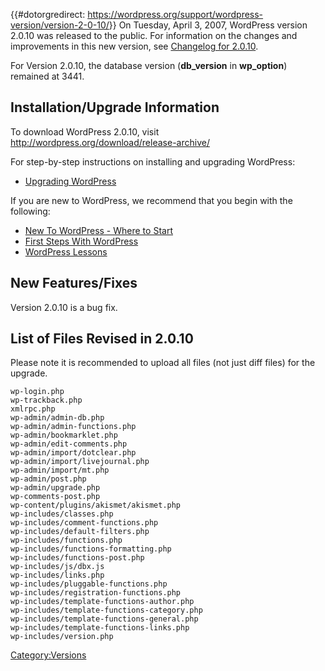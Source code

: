 {{#dotorgredirect: https://wordpress.org/support/wordpress-version/version-2-0-10/}}
On Tuesday, April 3, 2007, WordPress version 2.0.10 was released to the public.  For information on the changes and improvements in this new version, see [[Changelog/2.0.10|Changelog for 2.0.10]].  

For Version 2.0.10, the database version ('''db_version''' in '''wp_option''') remained at 3441.

==Installation/Upgrade Information==
To download WordPress 2.0.10, visit http://wordpress.org/download/release-archive/

For step-by-step instructions on installing and upgrading WordPress:

* [[Upgrading WordPress]]

If you are new to WordPress, we recommend that you begin with the following:
* [[New To WordPress - Where to Start]]
* [[First Steps With WordPress]]
* [[WordPress Lessons]]

==New Features/Fixes==
Version 2.0.10 is a bug fix.

==List of Files Revised in 2.0.10==
Please note it is recommended to upload all files (not just diff files) for the upgrade.

<pre>
wp-login.php
wp-trackback.php
xmlrpc.php
wp-admin/admin-db.php
wp-admin/admin-functions.php
wp-admin/bookmarklet.php
wp-admin/edit-comments.php
wp-admin/import/dotclear.php
wp-admin/import/livejournal.php
wp-admin/import/mt.php
wp-admin/post.php
wp-admin/upgrade.php
wp-comments-post.php
wp-content/plugins/akismet/akismet.php
wp-includes/classes.php
wp-includes/comment-functions.php
wp-includes/default-filters.php
wp-includes/functions.php
wp-includes/functions-formatting.php
wp-includes/functions-post.php
wp-includes/js/dbx.js
wp-includes/links.php
wp-includes/pluggable-functions.php
wp-includes/registration-functions.php
wp-includes/template-functions-author.php
wp-includes/template-functions-category.php
wp-includes/template-functions-general.php
wp-includes/template-functions-links.php
wp-includes/version.php
</pre>

{{Versions}}

[[Category:Versions]]